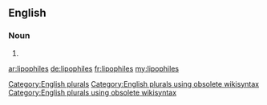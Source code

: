 ==English==

===Noun===
{{head|en}}

# {{plural of|lipophile}}

[[Category:English plurals]][[Category:English plurals using obsolete wikisyntax]][[Category:English plurals using obsolete wikisyntax]]

[[ar:lipophiles]]
[[de:lipophiles]]
[[fr:lipophiles]]
[[my:lipophiles]]